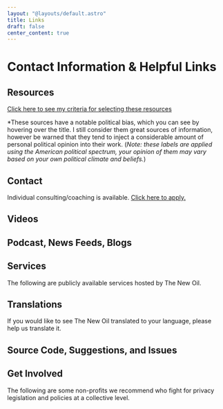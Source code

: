 ```yaml
---
layout: "@layouts/default.astro"
title: Links
draft: false
center_content: true
---
```





# Contact Information & Helpful Links

## Resources

[Click here to see my criteria for selecting these resources](https://gitlab.com/nbartram/the-new-oil/-/wikis/Links-&-Other-Resources-Criteria)

<Resources title="Books" items={books} />

<Resources title="Documentaries" items={documentaries} />

<Resources title="Websites" items={websites} />

<Resources title="Podcasts & Videos" items={podcastsAndVideo} />

*These sources have a notable political bias, which you can see by hovering over the title. I still consider them great sources of information, however be warned that they tend to inject a considerable amount of personal political opinion into their work. (_Note: these labels are applied using the American political spectrum, your opinion of them may vary based on your own political climate and beliefs._)

## Contact

Individual consulting/coaching is available. [Click here to apply.](https://nextcloud.thenewoil.org/apps/forms/s/REP8Andd7eYfRd4ZqjZJcpSK)

<LinkGrid items={contact} />

## Videos

<LinkGrid items={videos} />

## Podcast, News Feeds, Blogs

<LinkGrid items={podcastsNewsAndBlog} />

## Services

The following are publicly available services hosted by The New Oil.

<LinkGrid items={services} />

## Translations

If you would like to see The New Oil translated to your language, please help us translate it.

<LinkGrid items={translate} />

## Source Code, Suggestions, and Issues

<LinkGrid items={source} />

## Get Involved

The following are some non-profits we recommend who fight for privacy legislation and policies at a collective level.

<LinkGrid items={getInvolved} />
